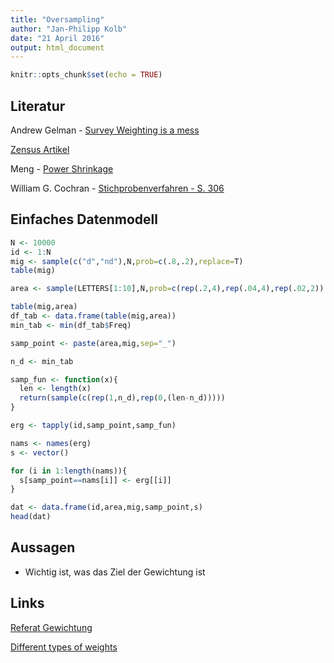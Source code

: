 ```yaml
---
title: "Oversampling"
author: "Jan-Philipp Kolb"
date: "21 April 2016"
output: html_document
---
```


```r
knitr::opts_chunk$set(echo = TRUE)
```

## Literatur

Andrew Gelman - [Survey Weighting is a mess](http://www.stat.columbia.edu/~gelman/research/published/STS226.pdf)

[Zensus Artikel](https://www.destatis.de/DE/Publikationen/StatistikWissenschaft/Band21_StichprobenoptimierungZensus1030821129004.pdf)

Meng - [Power Shrinkage](http://andrewgelman.com/wp-content/uploads/2011/05/meng_JSM_presentation_20090802_8am.pdf)

William G. Cochran - [Stichprobenverfahren - S. 306](https://books.google.de/books?id=8E3oBQAAQBAJ&pg=PA306&lpg=PA306&dq=Was+passiert+bei+sehr+ungleichen+Auswahlwahrscheinlichkeiten&source=bl&ots=qAeO9X5_TQ&sig=00OhAvJnd4gRJLqG9xnDlMwzmXw&hl=de&sa=X&ved=0ahUKEwjTkabNhp_MAhXoJ8AKHS3GB38Q6AEIJDAA#v=onepage&q=Was%20passiert%20bei%20sehr%20ungleichen%20Auswahlwahrscheinlichkeiten&f=false)

## Einfaches Datenmodell

```r
N <- 10000
id <- 1:N
mig <- sample(c("d","nd"),N,prob=c(.8,.2),replace=T)
table(mig)
```

```r
area <- sample(LETTERS[1:10],N,prob=c(rep(.2,4),rep(.04,4),rep(.02,2)),replace=T)
```

```r
table(mig,area)
df_tab <- data.frame(table(mig,area))
min_tab <- min(df_tab$Freq)
```

```r
samp_point <- paste(area,mig,sep="_")

n_d <- min_tab

samp_fun <- function(x){
  len <- length(x)
  return(sample(c(rep(1,n_d),rep(0,(len-n_d)))))
}

erg <- tapply(id,samp_point,samp_fun)

nams <- names(erg)
s <- vector()

for (i in 1:length(nams)){
  s[samp_point==nams[i]] <- erg[[i]]
}
```

```r
dat <- data.frame(id,area,mig,samp_point,s)
head(dat)
```

## Aussagen

- Wichtig ist, was das Ziel der Gewichtung ist

## Links

[Referat Gewichtung](http://eswf.uni-koeln.de/lehre/06/05/s10r.pdf)

[Different types of weights](http://surveyanalysis.org/wiki/Different_Types_of_Weights)